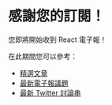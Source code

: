 # 感謝您的訂閱！


<SignupConfirmationCall />

您即將開始收到 React 電子報！

在此期間您可以參考：

- [精選文章](/articles)
- [最新電子報議題](/newsletter)
- [最新 Twitter 討論串](https://slo.im/thread)
